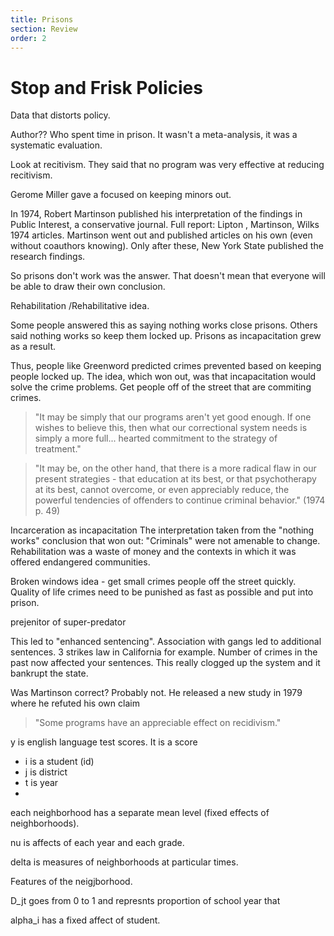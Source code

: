 ```yaml
---
title: Prisons
section: Review
order: 2
---
```



# Stop and Frisk Policies

Data that distorts policy. 

Author?? Who spent time in prison. It wasn't a meta-analysis, it was a systematic evaluation. 

Look at recitivism. They said that no program was very effective at reducing recitivism. 

Gerome Miller gave a focused on keeping minors out. 

In 1974, Robert Martinson published his interpretation of the findings in Public Interest, a conservative journal. Full report: Lipton , Martinson, Wilks 
1974 articles. Martinson went out and published articles on his own (even without coauthors knowing). Only after these, New York State published the research findings. 



So prisons don't work was the answer. That doesn't mean that everyone will be able to draw their own conclusion. 

Rehabilitation /Rehabilitative idea. 

Some people answered this as saying nothing works close prisons. Others said nothing works so keep them locked up. Prisons as incapacitation grew as a result. 

Thus, people like Greenword predicted crimes prevented based on keeping people locked up. The idea, which won out, was that incapacitation would solve the crime problems. Get people off of the street that are commiting crimes.  


> "It may be simply that our programs aren't yet good enough. If one wishes to believe this, then what our correctional system needs is simply a more full... hearted commitment to the strategy of treatment."

> "It may be, on the other hand, that there is a more radical flaw in our present strategies - that education at its best, or that psychotherapy at its best, cannot overcome, or even appreciably reduce, the powerful tendencies of offenders to continue criminal behavior." (1974 p. 49)

Incarceration as incapacitation
The interpretation taken from the "nothing works" conclusion that won out: "Criminals" were not amenable to change. Rehabilitation was a waste of money and the contexts in which it was offered endangered communities. 

Broken windows idea - get small crimes people off the street quickly. Quality of life crimes need to be punished as fast as possible and put into prison. 


prejenitor of super-predator


This led to "enhanced sentencing". Association with gangs led to additional sentences. 3 strikes law in California for example. Number of crimes in the past now affected your sentences. This really clogged up the system and it bankrupt the state. 

Was Martinson correct? Probably not. He released a new study in 1979 where he refuted his own claim 

> "Some programs have an appreciable effect on recidivism."


y is english language test scores. It is a score 
- i is a student (id) 
- j is district
- t is year 
- 

each neighborhood has a separate mean level (fixed effects of neighborhoods). 

nu is affects of each year and each grade. 

delta is measures of neighborhoods at particular times. 

Features of the neigjborhood. 

D_jt goes from 0 to 1 and represnts proportion of school year that 

alpha_i has a fixed affect of student. 